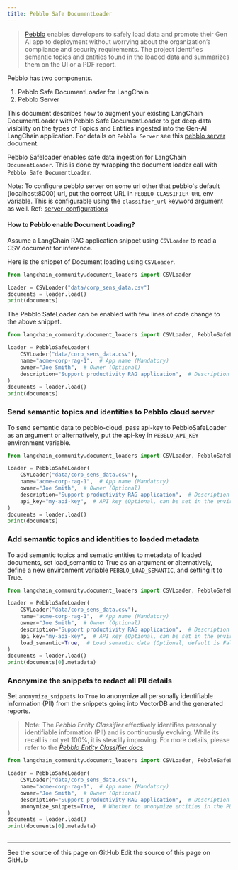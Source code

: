 ```yaml
---
title: Pebblo Safe DocumentLoader
---
```


> [Pebblo](https://daxa-ai.github.io/pebblo/) enables developers to safely load data and promote their Gen AI app to deployment without worrying about the organization’s compliance and security requirements. The project identifies semantic topics and entities found in the loaded data and summarizes them on the UI or a PDF report.

Pebblo has two components.

1. Pebblo Safe DocumentLoader for LangChain
1. Pebblo Server

This document describes how to augment your existing LangChain DocumentLoader with Pebblo Safe DocumentLoader to get deep data visibility on the types of Topics and Entities ingested into the Gen-AI LangChain application. For details on `Pebblo Server` see this [pebblo server](https://daxa-ai.github.io/pebblo/daemon) document.

Pebblo Safeloader enables safe data ingestion for LangChain `DocumentLoader`. This is done by wrapping the document loader call with `Pebblo Safe DocumentLoader`.

Note: To configure pebblo server on some url other that pebblo's default (localhost:8000) url, put the correct URL in `PEBBLO_CLASSIFIER_URL` env variable. This is configurable using the `classifier_url` keyword argument as well. Ref: [server-configurations](https://daxa-ai.github.io/pebblo/config)

#### How to Pebblo enable Document Loading?

Assume a LangChain RAG application snippet using `CSVLoader` to read a CSV document for inference.

Here is the snippet of Document loading using `CSVLoader`.

```python
from langchain_community.document_loaders import CSVLoader

loader = CSVLoader("data/corp_sens_data.csv")
documents = loader.load()
print(documents)
```

The Pebblo SafeLoader can be enabled with few lines of code change to the above snippet.

```python
from langchain_community.document_loaders import CSVLoader, PebbloSafeLoader

loader = PebbloSafeLoader(
    CSVLoader("data/corp_sens_data.csv"),
    name="acme-corp-rag-1",  # App name (Mandatory)
    owner="Joe Smith",  # Owner (Optional)
    description="Support productivity RAG application",  # Description (Optional)
)
documents = loader.load()
print(documents)
```

### Send semantic topics and identities to Pebblo cloud server

To send semantic data to pebblo-cloud, pass api-key to PebbloSafeLoader as an argument or alternatively, put the api-key in `PEBBLO_API_KEY` environment variable.

```python
from langchain_community.document_loaders import CSVLoader, PebbloSafeLoader

loader = PebbloSafeLoader(
    CSVLoader("data/corp_sens_data.csv"),
    name="acme-corp-rag-1",  # App name (Mandatory)
    owner="Joe Smith",  # Owner (Optional)
    description="Support productivity RAG application",  # Description (Optional)
    api_key="my-api-key",  # API key (Optional, can be set in the environment variable PEBBLO_API_KEY)
)
documents = loader.load()
print(documents)
```

### Add semantic topics and identities to loaded metadata

To add semantic topics and sematic entities to metadata of loaded documents, set load_semantic to True as an argument or alternatively, define a new environment variable `PEBBLO_LOAD_SEMANTIC`, and setting it to True.

```python
from langchain_community.document_loaders import CSVLoader, PebbloSafeLoader

loader = PebbloSafeLoader(
    CSVLoader("data/corp_sens_data.csv"),
    name="acme-corp-rag-1",  # App name (Mandatory)
    owner="Joe Smith",  # Owner (Optional)
    description="Support productivity RAG application",  # Description (Optional)
    api_key="my-api-key",  # API key (Optional, can be set in the environment variable PEBBLO_API_KEY)
    load_semantic=True,  # Load semantic data (Optional, default is False, can be set in the environment variable PEBBLO_LOAD_SEMANTIC)
)
documents = loader.load()
print(documents[0].metadata)
```

### Anonymize the snippets to redact all PII details

Set `anonymize_snippets` to `True` to anonymize all personally identifiable information (PII) from the snippets going into VectorDB and the generated reports.

> Note: The _Pebblo Entity Classifier_ effectively identifies personally identifiable information (PII) and is continuously evolving. While its recall is not yet 100%, it is steadily improving.
> For more details, please refer to the [_Pebblo Entity Classifier docs_](https://daxa-ai.github.io/pebblo/entityclassifier/)

```python
from langchain_community.document_loaders import CSVLoader, PebbloSafeLoader

loader = PebbloSafeLoader(
    CSVLoader("data/corp_sens_data.csv"),
    name="acme-corp-rag-1",  # App name (Mandatory)
    owner="Joe Smith",  # Owner (Optional)
    description="Support productivity RAG application",  # Description (Optional)
    anonymize_snippets=True,  # Whether to anonymize entities in the PDF Report (Optional, default=False)
)
documents = loader.load()
print(documents[0].metadata)
```

```python

```

---

<CardGroup cols={2}>
  <Card title="View Source" icon="eye" href="https://github.com/langchain-ai/docs/blob/main/src/oss/python/integrations/document_loaders/pebblo.mdx">
    See the source of this page on GitHub
  </Card>
  <Card title="Edit Source" icon="pen-to-square" href="https://github.com/langchain-ai/docs/edit/main/src/oss/python/integrations/document_loaders/pebblo.mdx">
    Edit the source of this page on GitHub
  </Card>
</CardGroup>
